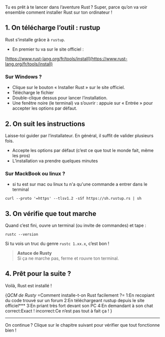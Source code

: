 
Tu es prêt à te lancer dans l’aventure Rust ? Super, parce qu’on va voir ensemble comment installer Rust sur ton ordinateur !

## 1. On télécharge l’outil : rustup

Rust s’installe grâce à `rustup`.

- En premier tu va sur le site officiel :


 [https://www.rust-lang.org/fr/tools/install](https://www.rust-lang.org/fr/tools/install)

### Sur Windows ?

- Clique sur le bouton « Installer Rust » sur le site officiel.
- Télécharge le fichier
- Double-clique dessus pour lancer l’installation.
- Une fenêtre noire (le terminal) va s’ouvrir : appuie sur « Entrée » pour accepter les options par défaut.



## 2. On suit les instructions

Laisse-toi guider par l’installateur. En général, il suffit de valider plusieurs fois.

- Accepte les options par défaut (c’est ce que tout le monde fait, même les pros)
- L’installation va prendre quelques minutes


### Sur MackBook ou linux ?

- si tu est sur mac ou linux tu n'a qu'une commande a entrer dans le terminal

`curl --proto '=https' --tlsv1.2 -sSf https://sh.rustup.rs | sh`

## 3. On vérifie que tout marche

Quand c’est fini, ouvre un terminal (ou invite de commandes) et tape :

``
rustc --version
``

Si tu vois un truc du genre `rustc 1.xx.x`, c’est bon !

> **Astuce de Rusty**  
> Si ça ne marche pas, ferme et rouvre ton terminal.



## 4. Prêt pour la suite ?

Voilà, Rust est installé !


{*QCM de Rusty*
=Comment installe-t-on Rust facilement ?=
1:En recopiant du code trouvé sur un forum
2:En téléchargeant rustup depuis le site officiel***
3:En priant très fort devant son PC
4:En demandant à son chat
correct:Exact !
incorrect:Ce n’est pas tout à fait ça !
}

---

On continue ? Clique sur le chapitre suivant pour vérifier que tout fonctionne bien !
